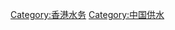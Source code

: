 {{Catnav|頁面分類|社会|人类社会|亞洲社會|香港社會}}
{{Catnav|頁面分類|社会|人类社会|中國社會|香港社會}}
{{Catnav|頁面分類|人类社会|各地社會|亞洲社會|香港社會}}
{{Catnav|頁面分類|人类社会|各地社會|中國社會|香港社會}}
{{Catnav|頁面分類|人类社会|亞洲社會|香港社會}}
{{Catnav|頁面分類|人类社会|亞洲社會|中國社會|香港社會}}
{{Catnav|頁面分類|人类社会|中國社會|香港社會}}
{{Commonscat|Water supply in Hong Kong}}
{{catmore|香港供水}}

[[Category:香港水务|Category:香港水务]]
[[Category:中国供水|Category:中国供水]]
